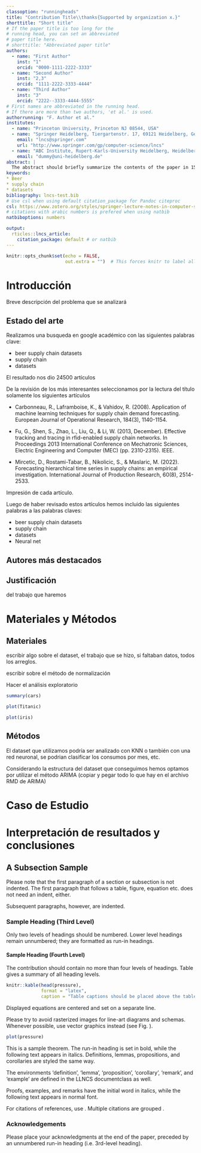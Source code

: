 ---
classoption: "runningheads"
title: "Contribution Title\\thanks{Supported by organization x.}"
shorttitle: "Short title"
# If the paper title is too long for the 
# running head, you can set an abbreviated 
# paper title here.
# shorttitle: "Abbreviated paper title"
authors: 
  - name: "First Author"
    inst: "1"
    orcid: "0000-1111-2222-3333"
  - name: "Second Author"
    inst: "2,3"
    orcid: "1111-2222-3333-4444"
  - name: "Third Author"
    inst: "3"
    orcid: "2222--3333-4444-5555"
# First names are abbreviated in the running head.
# If there are more than two authors, 'et al.' is used.
authorrunning: "F. Author et al." 
institutes: 
  - name: "Princeton University, Princeton NJ 08544, USA"
  - name: "Springer Heidelberg, Tiergartenstr. 17, 69121 Heidelberg, Germany"
    email: "lncs@springer.com"
    url: "http://www.springer.com/gp/computer-science/lncs"
  - name: "ABC Institute, Rupert-Karls-University Heidelberg, Heidelberg, Germany"
    email: "dummy@uni-heidelberg.de"
abstract: | 
  The abstract should briefly summarize the contents of the paper in 150--250 words.
keywords: 
* Beer
* supply chain
* datasets
bibliography: lncs-test.bib
# Use csl when using default citation_package for Pandoc citeproc
csl: https://www.zotero.org/styles/springer-lecture-notes-in-computer-science
# citations with arabic numbers is prefered when using natbib
natbiboptions: numbers

output: 
  rticles::lncs_article:
    citation_package: default # or natbib
---

```{r setup, include=FALSE}
knitr::opts_chunk$set(echo = FALSE,
                      out.extra = "")  # This forces knitr to label all figures.
```

# Introducción
Breve descripción del problema que se analizará

## Estado del arte

Realizamos una busqueda en google académico con las siguientes palabras clave:

* beer supply chain datasets
* supply chain
* datasets

El resultado nos dio 24500 artículos

De la revisión de los más interesantes seleccionamos por la lectura del título solamente los siguientes artículos

* Carbonneau, R., Laframboise, K., & Vahidov, R. (2008). Application of machine learning techniques for supply chain demand forecasting. European Journal of Operational Research, 184(3), 1140-1154.

* Fu, G., Shen, S., Zhao, L., Liu, Q., & Li, W. (2013, December). Effective tracking and tracing in rfid-enabled supply chain networks. In Proceedings 2013 International Conference on Mechatronic Sciences, Electric Engineering and Computer (MEC) (pp. 2310-2315). IEEE.

* Mircetic, D., Rostami-Tabar, B., Nikolicic, S., & Maslaric, M. (2022). Forecasting hierarchical time series in supply chains: an empirical investigation. International Journal of Production Research, 60(8), 2514-2533.

Impresión de cada artículo.

Luego de haber revisado estos artículos hemos incluido las siguientes palabras a las palabras claves:

* beer supply chain datasets
* supply chain
* datasets
* Neural net

## Autores más destacados

## Justificación 

del trabajo que haremos

# Materiales y Métodos

## Materiales

escribir algo sobre el dataset, el trabajo que se hizo, si faltaban datos, todos los arreglos.

escribir sobre el método de normalización

Hacer el análisis exploratorio

```{r}
summary(cars)

```
```{r}
plot(Titanic)

```
```{r}
plot(iris)

```


## Métodos

El dataset que utilizamos podría ser analizado con KNN o también con una red neuronal, se podrian clasificar los consumos por mes, etc.

Considerando la estructura del dataset que conseguimos hemos optamos por utilizar el método ARIMA (copiar y pegar todo lo que hay en el archivo RMD de ARIMA)

# Caso de Estudio

# Interpretación de resultados y conclusiones


## A Subsection Sample

Please note that the first paragraph of a section or subsection is not indented. 
The first paragraph that follows a table, figure, equation etc. does not need an indent, either.

Subsequent paragraphs, however, are indented.

### Sample Heading (Third Level)

Only two levels of headings should be numbered. 
Lower level headings remain unnumbered; they are formatted as run-in headings.

#### Sample Heading (Fourth Level)

The contribution should contain no more than four levels of headings. 
Table\ \ref{tab:table} gives a summary of all heading levels.

```{r table}
knitr::kable(head(pressure), 
             format = "latex",
             caption = "Table captions should be placed above the tables.")
```

\noindent Displayed equations are centered and set on a separate line.

\begin{equation}
x + y = z
\end{equation}

Please try to avoid rasterized images for line-art diagrams and schemas. 
Whenever possible, use vector graphics instead (see Fig.\ \ref{fig:fig1}).

```{r fig1, fig.cap = "A figure caption is always placed below the illustration. Please note that short captions are centered, while long ones are justified by the macro package automatically."}
plot(pressure)
```

::: {.theorem latex=true}
This is a sample theorem. The run-in heading is set in bold, while the following text appears in italics. Definitions, lemmas, propositions, and corollaries are styled the same way.
:::

The environments 'definition', 'lemma', 'proposition', 'corollary', 'remark', and 'example' are defined in the LLNCS documentclass as well.

::: {.proof latex=true}
Proofs, examples, and remarks have the initial word in italics, while the following text appears in normal font.
:::

For citations of references, use\ \cite{Nuncio2011}.
Multiple citations are grouped\ \cite{Levitus2012,Raphael2004}.

### Acknowledgements
Please place your acknowledgments at the end of the paper, preceded by an unnumbered run-in heading (i.e. 3rd-level heading).
